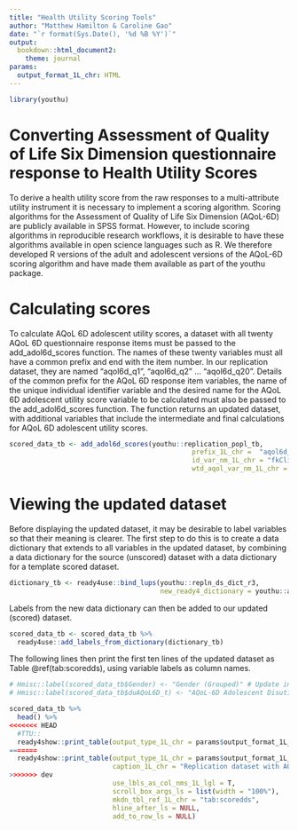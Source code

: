 ```yaml
---
title: "Health Utility Scoring Tools"
author: "Matthew Hamilton & Caroline Gao"
date: "`r format(Sys.Date(), '%d %B %Y')`"
output: 
  bookdown::html_document2:
    theme: journal
params:
  output_format_1L_chr: HTML
---
```


```r
library(youthu)
```
# Converting Assessment of Quality of Life Six Dimension questionnaire response to Health Utility Scores
To derive a health utility score from the raw responses to a multi-attribute utility instrument it is necessary to implement a scoring algorithm. Scoring algorithms for the Assessment of Quality of Life Six Dimension (AQoL-6D) are publicly available in SPSS format. However, to include scoring algorithms in reproducible research workflows, it is desirable to have these algorithms available in open science languages such as R. We therefore developed R versions of the adult and adolescent versions of the AQoL-6D scoring algorithm and have made them available as part of the youthu package.

# Calculating scores
To calculate AQoL 6D adolescent utility scores, a dataset with all twenty AQoL 6D questionnaire response items must be passed to the add_adol6d_scores function. The names of these twenty variables must all have a common prefix and end with the item number. In our replication dataset, they are named "aqol6d_q1", "aqol6d_q2" ... "aqol6d_q20". Details of the common prefix for the AQoL 6D response item variables, the name of the unique individual identifier variable and the desired name for the AQoL 6D adolescent utility score variable to be calculated must also be passed to the add_adol6d_scores function. The function returns an updated dataset, with additional variables that include the intermediate and final calculations for AQoL 6D adolescent utility scores.

```r
scored_data_tb <- add_adol6d_scores(youthu::replication_popl_tb,
                                              prefix_1L_chr =  "aqol6d_q",
                                              id_var_nm_1L_chr = "fkClientID",
                                              wtd_aqol_var_nm_1L_chr = "aqol6d_total_w") 
```

# Viewing the updated dataset
Before displaying the updated dataset, it may be desirable to label variables so that their meaning is clearer. The first step to do this is to create a data dictionary that extends to all variables in the updated dataset, by combining a data dictionary for the source (unscored) dataset with a data dictionary for a template scored dataset.

```r
dictionary_tb <- ready4use::bind_lups(youthu::repln_ds_dict_r3,
                                      new_ready4_dictionary = youthu::aqol_scrg_dict_r3)
```

Labels from the new data dictionary can then be added to our updated (scored) dataset.

```r
scored_data_tb <- scored_data_tb %>%
  ready4use::add_labels_from_dictionary(dictionary_tb)
```

The following lines then print the first ten lines of the updated dataset as Table \@ref(tab:scoredds), using variable labels as column names.

```r
# Hmisc::label(scored_data_tb$Gender) <- "Gender (Grouped)" # Update in youthu
# Hmisc::label(scored_data_tb$duAQoL6D_t) <- "AQoL-6D Adolescent Disutility Score (Validation)"
```

```r
scored_data_tb %>%
  head() %>%
<<<<<<< HEAD
  #TTU::
  ready4show::print_table(output_type_1L_chr = params$output_format_1L_chr , caption_1L_chr = "Replication dataset with AQoL scores", 
=======
  ready4show::print_table(output_type_1L_chr = params$output_format_1L_chr,
                          caption_1L_chr = "Replication dataset with AQoL scores", 
>>>>>>> dev
                          use_lbls_as_col_nms_1L_lgl = T, 
                          scroll_box_args_ls = list(width = "100%"), 
                          mkdn_tbl_ref_1L_chr = "tab:scoredds", 
                          hline_after_ls = NULL, 
                          add_to_row_ls = NULL)
```

